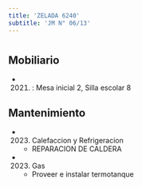 ```yaml
---
title: 'ZELADA 6240'
subtitle: 'JM N° 06/13'
---
```


#


## Mobiliario

*  (2021) : Mesa inicial 2, Silla escolar 8 





## Mantenimiento

*  (2023) Calefaccion y Refrigeracion 
    + REPARACION DE CALDERA

*  (2023) Gas 
    + Proveer e instalar termotanque



